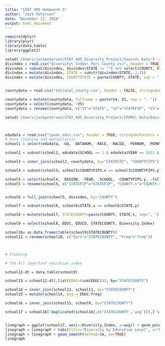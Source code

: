 ```yaml
---
title: "STAT 405 Homework 5"
author: "Jack Petersen"
date: "November 12, 2016"
output: html_document
---
```


```r

require(dplyr)
library(plyr)
library(data.table)
library(ggplot2)

setwd('/Users/jackpetersen/STAT_405_Diversity_Project/Source\ Data')  #Set the working directory
divindex = read.csv("Diversity\ Index\ Per\ County.csv", header = TRUE, stringsAsFactors = FALSE)
divindex = subset(divindex, divindex$STATE != "") %>% select(COUNTY, STATE, Diversity.Index)
divindex = mutate(divindex, STATE = substr(divindex$STATE, 2,3))
divindex = mutate(divindex, COUNTYSTATE = paste(COUNTY, STATE, sep = ", "))


countydata = read.csv("national_county.csv", header = FALSE, stringsAsFactors = FALSE)

countydata = mutate(countydata, fullname = paste(V4, V1, sep = ", "))
countydata = select(countydata, -V5)
countydata = rename(countydata, c("V1"="STATE", "V2"="STATEFIP", "V3"="COUNTYFIPS", "V4"="COUNTY", "fullname"="fullname"))

setwd('/Users/jackpetersen/STAT_405_Diversity_Project/IPUMS\ Data/Education\ Data')  #Set the working directory



edudata = read.csv("ipums_educ.csv", header = TRUE, stringsAsFactors = FALSE) # Load data csv
# Data cleaning and manipulation
school1 = select(edudata, -GQ, -DATANUM, -RACE, -RACED, -PERNUM, -PERWT, -SERIAL, -HHWT)

school2 = subset(school1, edudata$SCHOOL == 1 & edudata$YEAR == 2011 & edudata$COUNTYFIPS != 0) 

school3 = inner_join(school2, countydata, by="STATEFIP", "COUNTYFIPS")

school4 = subset(school3, school3$COUNTYFIPS.x == school3$COUNTYFIPS.y)

school5 = select(school4, -REGION, -YEAR, -SCHOOL, -COUNTYFIPS.y, -fullname)
school5 = rename(school5, c("STATEFIP"="STATEFIP", "COUNTY.x"="COUNTY.x", "COUNTYFIPS.x"="COUNTYFIPS.x", "EDUC"="EDUC", "EDUCD"="EDUCD", "STATE"="STATE", "COUNTY.y"="COUNTY"))


school6 = full_join(school5, divindex, by="COUNTY")

school7 = subset(school6, school6$STATE.x == school6$STATE.y)

school8 = mutate(school7, STATECOUNTY=paste(COUNTY, STATE.x, sep=", "))

school9 = select(school8, EDUC, EDUCD, STATECOUNTY, Diversity.Index)

school10= as.data.frame(table(school9$STATECOUNTY))
school11 = rename(school10, c("Var1"="STATECOUNTY", "Freq"="freq"))



# Cleaning

# The All important education index

school12.dt = data.table(school9)

school13 = school12.dt[,list(EDUC=(sum(EDUC))), by="STATECOUNTY"]

school14 = inner_join(school13, school11, by="STATECOUNTY")
school15 = mutate(school14, avg = EDUC/freq)

school16 = inner_join(school15, school9, by="STATECOUNTY")

school17 = school16[!duplicated(school16[,c('STATECOUNTY','avg')]),] %>% select(-EDUC.y, -EDUCD)


linegraph = ggplot(school17, aes(x=Diversity.Index, y=avg)) + geom_point()#Create point graph
linegraph = linegraph + labs(title="Diversity by Education Level", x="Diversity Index", y="Education")
linegraph = linegraph + geom_smooth(method=lm, se=TRUE)
linegraph








```
